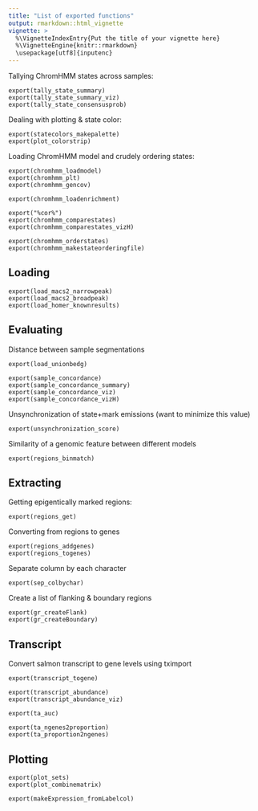 ```yaml
---
title: "List of exported functions"
output: rmarkdown::html_vignette
vignette: >
  %\VignetteIndexEntry{Put the title of your vignette here}
  %\VignetteEngine{knitr::rmarkdown}
  \usepackage[utf8]{inputenc}
---
```


Tallying ChromHMM states across samples:
```
export(tally_state_summary)
export(tally_state_summary_viz)
export(tally_state_consensusprob)
```

Dealing with plotting & state color:
```
export(statecolors_makepalette)
export(plot_colorstrip)
```

Loading ChromHMM model and crudely ordering states:
```
export(chromhmm_loadmodel)
export(chromhmm_plt)
export(chromhmm_gencov)

export(chromhmm_loadenrichment)

export("%cor%")
export(chromhmm_comparestates)
export(chromhmm_comparestates_vizH)

export(chromhmm_orderstates)
export(chromhmm_makestateorderingfile)
```

## Loading

```
export(load_macs2_narrowpeak)
export(load_macs2_broadpeak)
export(load_homer_knownresults)
```

## Evaluating
Distance between sample segmentations
```
export(load_unionbedg)

export(sample_concordance)
export(sample_concordance_summary)
export(sample_concordance_viz)
export(sample_concordance_vizH)
```

Unsynchronization of state+mark emissions (want to minimize this value)
```
export(unsynchronization_score)
```

Similarity of a genomic feature between different models
```
export(regions_binmatch)
```

## Extracting
Getting epigentically marked regions:
```
export(regions_get)
```

Converting from regions to genes
```
export(regions_addgenes)
export(regions_togenes)
```

Separate column by each character
```
export(sep_colbychar)
```

Create a list of flanking & boundary regions
```
export(gr_createFlank)
export(gr_createBoundary)
```

## Transcript

Convert salmon transcript to gene levels using tximport
```
export(transcript_togene)

export(transcript_abundance)
export(transcript_abundance_viz)

export(ta_auc)

export(ta_ngenes2proportion)
export(ta_proportion2ngenes)
```

## Plotting

```
export(plot_sets)
export(plot_combinematrix)
```

```
export(makeExpression_fromLabelcol)
```
